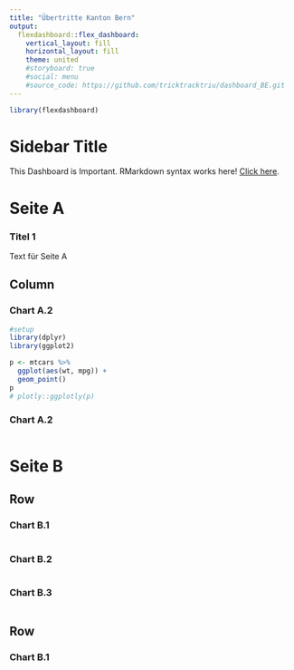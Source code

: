 ```yaml
---
title: "Übertritte Kanton Bern"
output: 
  flexdashboard::flex_dashboard:
    vertical_layout: fill
    horizontal_layout: fill
    theme: united
    #storyboard: true
    #social: menu
    #source_code: https://github.com/tricktracktriu/dashboard_BE.git
---
```


```r
library(flexdashboard)
```


Sidebar Title {.sidebar}
===================================
This Dashboard is Important. 
RMarkdown syntax works here! 
[Click here](https://youtu.be/dQw4w9WgXcQ).


Seite A {data-orientation=rows}
=========================

### Titel 1

Text für Seite A


Column {data-width=550}
-----------------------------------------------------------------------

### Chart A.2

```r
#setup
library(dplyr)
library(ggplot2)

p <- mtcars %>% 
  ggplot(aes(wt, mpg)) +
  geom_point() 
p
# plotly::ggplotly(p)

```

### Chart A.2

```r

```


Seite B {data-orientation=rows}
=========================


Row {data-width=450}
-----------------------------------------------------------------------

### Chart B.1

```r

```

### Chart B.2

```r

```

### Chart B.3

```r

```


Row {data-height=450}
-----------------------------------------------------------------------

### Chart B.1

```r

```

